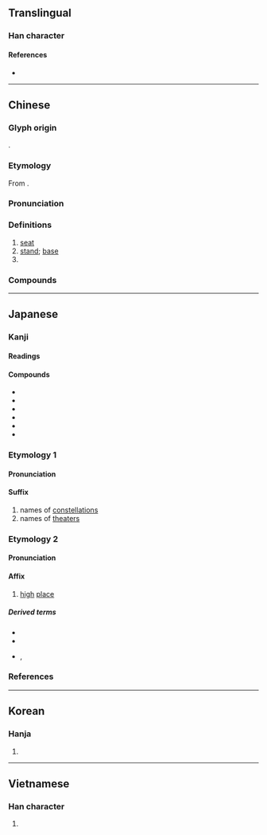 {{also|坐}}
{{character info/new}}
==Translingual==

===Han character===
{{Han char|rn=53|rad=广|as=07|sn=10|four=00214|canj=IOOG|ids=⿸广坐}}

====References====
* {{Han ref|kx=0346.030|dkj=09319|dj=0655.190|hdz=20886.030|uh=5EA7|ud=24231|bh=AE79|bd=44665}}

----

==Chinese==
{{zh-forms}}

===Glyph origin===
{{Han etym}}
{{Han compound|广|坐|c1=s|c2=p|t1=house on cliff|ls=psc}}.

===Etymology===
From {{och-l|坐|to sit; to be situated}}.

===Pronunciation===
{{zh-pron
|m=zuò
|c=zo6,zo2
|h=pfs=chho
|md=
|mn=qz:chǒ͘/tw,xm,zz:chō/qz:chǒ/tw,xm,zz:chē/twv:chó
|mn_note=chǒ͘/chō - literary; chǒ/chē - vernacular
|w=3zu
|mc=y
|oc=y
|cat=n,cls
}}

===Definitions===
{{zh-hanzi}}

# [[seat]] {{zh-mw|個}}
# [[stand]]; [[base]] {{zh-mw|個}}
# {{zh-classifier|[[building]]s, [[mountain]]s and similar [[immovable]] objects}}

===Compounds===
{{zh-der|就座|大犬星座|寶瓶座|座右銘|座上客|北冕座|咖啡座|側膜胎座|座號|串座|典座|座師|座車|仙后座|天秤座|假座|巨爵座|劃座位|座標|二座|同座|上座|座兒|座次|屈座|天鷹星座|小獅座|座談|御夫座|基座|後座力|後座|天鵝星座|一座|座談會|座落|座艙|座無虛席|座椅|座前|座位|客座教授|巨蛇座|天文座標|巨蟹座|在座|座無空席|博愛座|小熊星座|一座皆驚|上座兒|對號入座|寶座|客座|安座|仙女座|底座|卡座|主座|座子|太座|天體座標|天蠍座|天舟座|大熊星座|座主|天平座|傢伙座兒|官座兒|后座|叫座|八座|公座|人馬座|入座|倒座|天琴座|劍魚座|座頭|星座|扆座|滿座|白羊座|押座文|猊座|獅子座|神座|木上座|睛球座|看座兒的|玉夫座|獵戶座|池座|滿座風生|插座|獵戶星座|海豚座|法座|獵犬座|牧夫座|末座|棺材座子|敬陪末座|摩羯座|須彌座|雙子座|鯨魚座|茶座|英仙座|賓朋滿座|臺座|金牛座|雙魚座|銀河座標|蓮座|舉座|首座|黼座|講座|雅座|零座|鈞座|高朋滿座|飯座兒|處女座|靈座|賣座|隔座|讓座|銀座|飛馬座|鄰座|羅盤座|趕座子|觀音座蓮|綽酒座}}

{{zh-cat|Beginning}}

----

==Japanese==

===Kanji===
{{ja-kanji|grade=6|rs=广07}}

====Readings====
{{ja-readings
|goon=ざ
|kanon=さ
|kun=すわ-る, くら-, いま-す
}}

====Compounds====
{{der-top|Compounds}}
* {{ja-r|座位|ざい|[[seat]]; [[posing]] of [[sit]]ting; [[sitting]] [[sex position]]}}
* {{ja-r|座視|ざし}}
* {{ja-r|座州|ざしゅう}}
* {{ja-r|座礁|ざしょう}}
* {{ja-r|端座|たんざ}}
* {{ja-r|連座|れんざ}}
{{der-bottom}}

===Etymology 1===
{{ja-kanjitab|ざ|yomi=o}}
{{der|ja|ltc|座|sort=さ'}}

====Pronunciation====
{{ja-pron|yomi=goon|ざ|acc=0|acc_ref=DJR,NHK|acc2=1|acc2_ref=NHK}}

====Suffix====
{{ja-pos|suffix|ざ}}

# names of [[constellation]]s
# names of [[theater]]s

===Etymology 2===
{{ja-kanjitab|くら|yomi=k}}

====Pronunciation====
{{ja-pron|yomi=k|くら}}

====Affix====
{{ja-pos|affix|くら}}

# [[high]] [[place]]

=====Derived terms=====
* {{ja-r|位|くらい|[[grade]], [[rank]]}}
* {{ja-r|塒|ねぐら|[[roost]]}}
* {{ja-r|鳥栖|とぐら}} {{ja-r|塒|とぐら}}, {{ja-r|鳥座|とぐら|[[nest]]}}

===References===
<references/>

----

==Korean==

===Hanja===
{{ko-hanja|hangeul=좌|rv=jwa|mr=chwa|y=cwa}}

# {{defn|lang=ko|sort=广07}}

----

==Vietnamese==

===Han character===
{{vi-hantu|[[toạ]], [[toà]], [[phụng]]|rs=广07}}

# {{defn|lang=vi|sort=广07}}